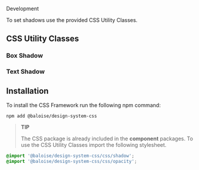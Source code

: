 
<bal-doc-banner id="story--foundation-elevation-development--shadow" subtitle="Foundation/Elevation" color="red">Development</bal-doc-banner>

<bal-doc-lead>To set shadows use the provided CSS Utility Classes.</bal-doc-lead>

## CSS Utility Classes

### Box Shadow

<Canvas withSource="open">
  <Story id="foundation-elevation-development--shadow" />
</Canvas>

### Text Shadow

<Canvas withSource="open">
  <Story id="foundation-elevation-development--text-shadow" />
</Canvas>

## Installation

To install the CSS Framework run the following npm command:

```
npm add @baloise/design-system-css
```

> **TIP**
>
> The CSS package is already included in the **component** packages.
> To use the CSS Utility Classes import the following stylesheet.

```scss
@import '@baloise/design-system-css/css/shadow';
@import '@baloise/design-system-css/css/opacity';
```

<bal-doc-github link="/stories/foundation/elevation/02-development.docs.mdx"></bal-doc-github>

